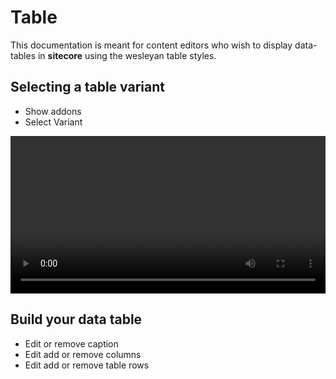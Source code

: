 
<Meta title="MyComponent" />

# Table

This documentation is meant for content editors who wish to display data-tables in **sitecore** using the wesleyan table styles.

## Selecting a table variant

- Show addons
- Select Variant

<Canvas>
  <video width="100%" height="auto" controls>
    <source
      src="/assets/images/table-show-addon-select-variant.mp4"
      type="video/mp4"
    />
    <source
      src="/assets/images/table-show-addon-select-variant.ogg"
      type="video/ogg"
    />
  </video>
</Canvas>

## Build your data table

- Edit or remove caption
- Edit add or remove columns
- Edit add or remove table rows
